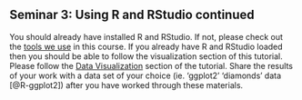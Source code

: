 ## Seminar 3: Using R and RStudio continued

You should already have installed R and RStudio. If not, please check out the [tools we use](#tools) in this course. If you already have R and RStudio loaded then you should be able to follow the visualization section of this tutorial. Please follow the [Data Visualization](https://cory-whitney.shinyapps.io/teaching_R/#section-data-visualization) section of the tutorial. Share the results of your work with a data set of your choice (ie. 'ggplot2' 'diamonds' data [@R-ggplot2]) after you have worked through these materials.
